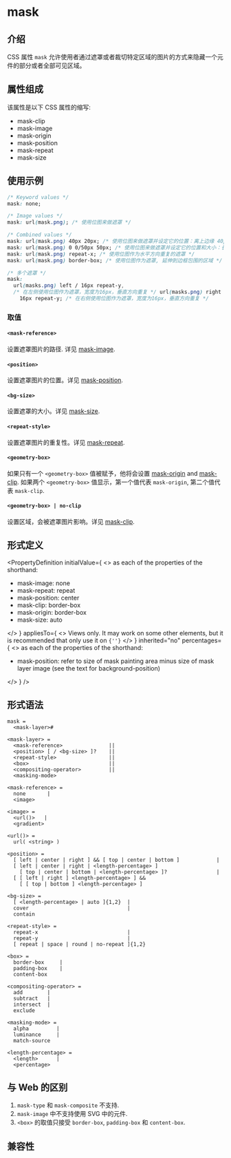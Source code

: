 # mask

## 介绍

CSS 属性 `mask` 允许使用者通过遮罩或者裁切特定区域的图片的方式来隐藏一个元件的部分或者全部可见区域。

## 属性组成

该属性是以下 CSS 属性的缩写:

- mask-clip
- mask-image
- mask-origin
- mask-position
- mask-repeat
- mask-size

## 使用示例


<Go
  example="css-api"
  defaultFile="src/mask/App.tsx"
  img="https://lf-lynx.tiktok-cdns.com/obj/lynx-artifacts-oss-sg/lynx-website/assets/doc/css/mask.jpg"
  entry="src/mask"
  defaultEntryFile="dist/mask.lynx.bundle"
/>

```css
/* Keyword values */
mask: none;

/* Image values */
mask: url(mask.png); /* 使用位图来做遮罩 */

/* Combined values */
mask: url(mask.png) 40px 20px; /* 使用位图来做遮罩并设定它的位置：离上边缘 40px，离左边缘 20px */
mask: url(mask.png) 0 0/50px 50px; /* 使用位图来做遮罩并设定它的位置和大小：长宽都是 50px */
mask: url(mask.png) repeat-x; /* 使用位图作为水平方向重复的遮罩 */
mask: url(mask.png) border-box; /* 使用位图作为遮罩, 延伸到边框包围的区域 */

/* 多个遮罩 */
mask:
  url(masks.png) left / 16px repeat-y,
  /* 在左侧使用位图作为遮罩，宽度为16px，垂直方向重复 */ url(masks.png) right /
    16px repeat-y; /* 在右侧使用位图作为遮罩，宽度为16px，垂直方向重复 */
```

### 取值

#### `<mask-reference>`

设置遮罩图片的路径. 详见 [mask-image](./mask-image).

#### `<position>`

设置遮罩图片的位置。详见 [mask-position](https://developer.mozilla.org/en-US/docs/Web/CSS/mask-position).

#### `<bg-size>`

设置遮罩的大小。详见 [mask-size](https://developer.mozilla.org/en-US/docs/Web/CSS/mask-size).

#### `<repeat-style>`

设置遮罩图片的重复性。详见 [mask-repeat](https://developer.mozilla.org/en-US/docs/Web/CSS/mask-repeat).

#### `<geometry-box>`

如果只有一个 `<geometry-box>` 值被赋予，他将会设置 [mask-origin](https://developer.mozilla.org/en-US/docs/Web/CSS/mask-origin) and [mask-clip](https://developer.mozilla.org/en-US/docs/Web/CSS/mask-clip). 如果两个 `<geometry-box>` 值显示，第一个值代表 `mask-origin`, 第二个值代表 `mask-clip`.

#### `<geometry-box> | no-clip`

设置区域，会被遮罩图片影响。详见 [mask-clip](https://developer.mozilla.org/en-US/docs/Web/CSS/mask-clip).

## 形式定义


<PropertyDefinition
  initialValue={
    <>
      as each of the properties of the shorthand: <br />
      <ul>
        <li>mask-image: none</li>
        <li>mask-repeat: repeat</li>
        <li>mask-position: center</li>
        <li>mask-clip: border-box</li>
        <li>mask-origin: border-box</li>
        <li>mask-size: auto</li>
      </ul>
    </>
  }
  appliesTo={
    <>
      Views only. It may work on some other elements, but it is recommended that
      only use it on <code>{'<view>'}</code>
    </>
  }
  inherited="no"
  percentages={
    <>
      as each of the properties of the shorthand: <br />
      <ul>
        <li>
          mask-position: refer to size of mask painting area minus size of mask
          layer image (see the text for background-position)
        </li>
      </ul>
    </>
  }
/>

## 形式语法

```
mask = 
  <mask-layer>#  

<mask-layer> = 
  <mask-reference>               ||
  <position> [ / <bg-size> ]?    ||
  <repeat-style>                 ||
  <box>                          ||
  <compositing-operator>         ||
  <masking-mode>                

<mask-reference> = 
  none       |
  <image>    

<image> = 
  <url()>   |
  <gradient>  

<url()> = 
  url( <string> )

<position> = 
  [ left | center | right ] && [ top | center | bottom ]            |
  [ left | center | right | <length-percentage> ] 
    [ top | center | bottom | <length-percentage> ]?                |
  [ [ left | right ] <length-percentage> ] &&
    [ [ top | bottom ] <length-percentage> ]  

<bg-size> = 
  [ <length-percentage> | auto ]{1,2}  |
  cover                                |
  contain                              

<repeat-style> = 
  repeat-x                             |
  repeat-y                             |
  [ repeat | space | round | no-repeat ]{1,2}  

<box> = 
  border-box     |
  padding-box    |
  content-box    

<compositing-operator> = 
  add        |
  subtract   |
  intersect  |
  exclude    

<masking-mode> = 
  alpha         |
  luminance     |
  match-source  

<length-percentage> = 
  <length>      |
  <percentage>  

```

## 与 Web 的区别

1. `mask-type` 和 `mask-composite` 不支持.
2. `mask-image` 中不支持使用 SVG 中的元件.
3. `<box>` 的取值只接受 `border-box`, `padding-box` 和 `content-box`.

## 兼容性


<LegacyCompatTable metadata="css/properties/mask" />
